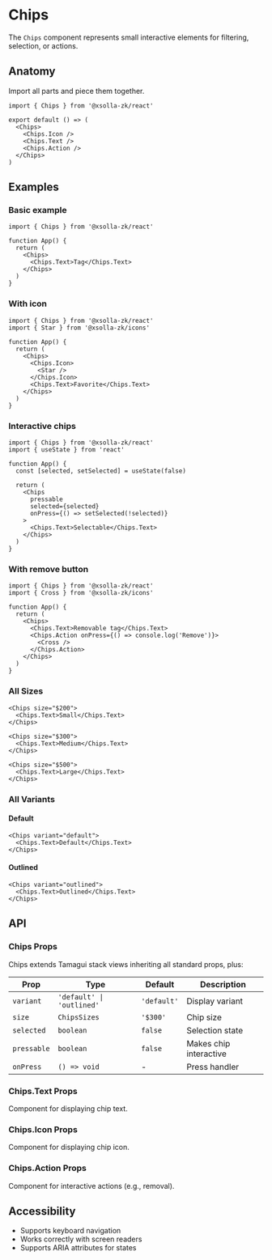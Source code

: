 # Chips

The `Chips` component represents small interactive elements for filtering, selection, or actions.

## Anatomy

Import all parts and piece them together.

```tsx
import { Chips } from '@xsolla-zk/react'

export default () => (
  <Chips>
    <Chips.Icon />
    <Chips.Text />
    <Chips.Action />
  </Chips>
)
```

## Examples

### Basic example

```tsx
import { Chips } from '@xsolla-zk/react'

function App() {
  return (
    <Chips>
      <Chips.Text>Tag</Chips.Text>
    </Chips>
  )
}
```

### With icon

```tsx
import { Chips } from '@xsolla-zk/react'
import { Star } from '@xsolla-zk/icons'

function App() {
  return (
    <Chips>
      <Chips.Icon>
        <Star />
      </Chips.Icon>
      <Chips.Text>Favorite</Chips.Text>
    </Chips>
  )
}
```

### Interactive chips

```tsx
import { Chips } from '@xsolla-zk/react'
import { useState } from 'react'

function App() {
  const [selected, setSelected] = useState(false)

  return (
    <Chips
      pressable
      selected={selected}
      onPress={() => setSelected(!selected)}
    >
      <Chips.Text>Selectable</Chips.Text>
    </Chips>
  )
}
```

### With remove button

```tsx
import { Chips } from '@xsolla-zk/react'
import { Cross } from '@xsolla-zk/icons'

function App() {
  return (
    <Chips>
      <Chips.Text>Removable tag</Chips.Text>
      <Chips.Action onPress={() => console.log('Remove')}>
        <Cross />
      </Chips.Action>
    </Chips>
  )
}
```

### All Sizes

```tsx
<Chips size="$200">
  <Chips.Text>Small</Chips.Text>
</Chips>

<Chips size="$300">
  <Chips.Text>Medium</Chips.Text>
</Chips>

<Chips size="$500">
  <Chips.Text>Large</Chips.Text>
</Chips>
```

### All Variants

#### Default

```tsx
<Chips variant="default">
  <Chips.Text>Default</Chips.Text>
</Chips>
```

#### Outlined

```tsx
<Chips variant="outlined">
  <Chips.Text>Outlined</Chips.Text>
</Chips>
```

## API

### Chips Props

Chips extends Tamagui stack views inheriting all standard props, plus:

| Prop | Type | Default | Description |
|------|------|---------|----------|
| `variant` | `'default' \| 'outlined'` | `'default'` | Display variant |
| `size` | `ChipsSizes` | `'$300'` | Chip size |
| `selected` | `boolean` | `false` | Selection state |
| `pressable` | `boolean` | `false` | Makes chip interactive |
| `onPress` | `() => void` | - | Press handler |

### Chips.Text Props

Component for displaying chip text.

### Chips.Icon Props

Component for displaying chip icon.

### Chips.Action Props

Component for interactive actions (e.g., removal).

## Accessibility

- Supports keyboard navigation
- Works correctly with screen readers
- Supports ARIA attributes for states